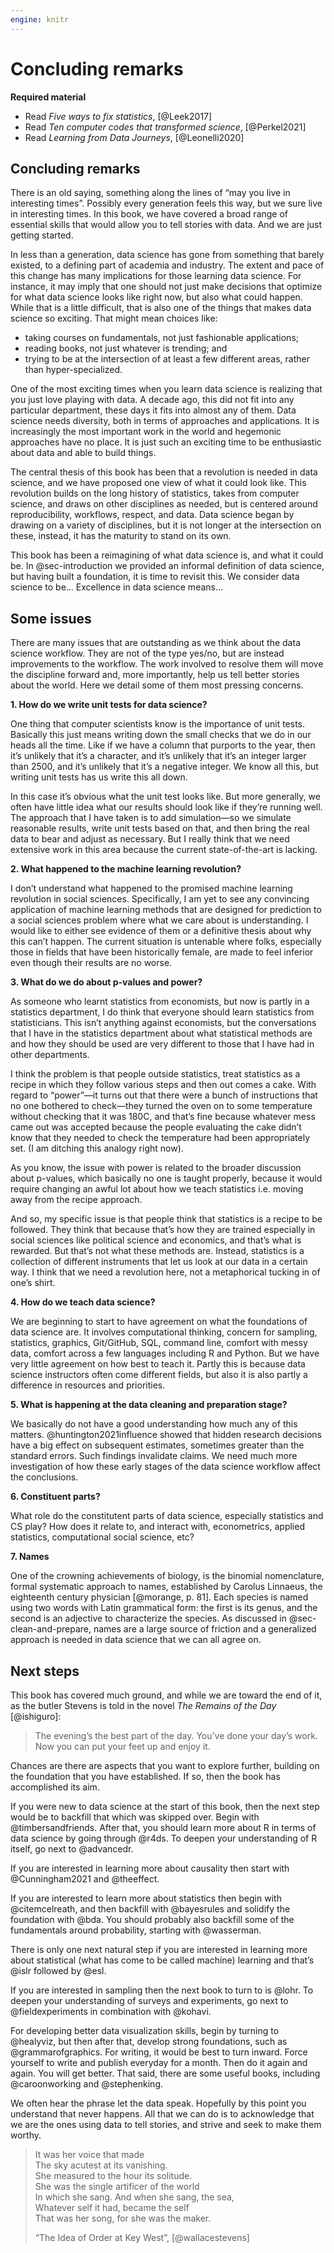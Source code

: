 ```yaml
---
engine: knitr
---
```


# Concluding remarks {#sec-concluding-remarks}

**Required material**

- Read *Five ways to fix statistics*, [@Leek2017]
- Read *Ten computer codes that transformed science*, [@Perkel2021]
- Read *Learning from Data Journeys*, [@Leonelli2020]

## Concluding remarks

There is an old saying, something along the lines of "may you live in interesting times". Possibly every generation feels this way, but we sure live in interesting times. In this book, we have covered a broad range of essential skills that would allow you to tell stories with data. And we are just getting started.

In less than a generation, data science has gone from something that barely existed, to a defining part of academia and industry. The extent and pace of this change has many implications for those learning data science. For instance, it may imply that one should not just make decisions that optimize for what data science looks like right now, but also what could happen. While that is a little difficult, that is also one of the things that makes data science so exciting. That might mean choices like:

- taking courses on fundamentals, not just fashionable applications;
- reading books, not just whatever is trending; and
- trying to be at the intersection of at least a few different areas, rather than hyper-specialized.

One of the most exciting times when you learn data science is realizing that you just love playing with data. A decade ago, this did not fit into any particular department, these days it fits into almost any of them. Data science needs diversity, both in terms of approaches and applications. It is increasingly the most important work in the world and hegemonic approaches have no place. It is just such an exciting time to be enthusiastic about data and able to build things.

The central thesis of this book has been that a revolution is needed in data science, and we have proposed one view of what it could look like. This revolution builds on the long history of statistics, takes from computer science, and draws on other disciplines as needed, but is centered around reproducibility, workflows, respect, and data. Data science began by drawing on a variety of disciplines, but it is not longer at the intersection on these, instead, it has the maturity to stand on its own.

This book has been a reimagining of what data science is, and what it could be. In @sec-introduction we provided an informal definition of data science, but having built a foundation, it is time to revisit this. We consider data science to be... Excellence in data science means... 


## Some issues

There are many issues that are outstanding as we think about the data science workflow. They are not of the type yes/no, but are instead improvements to the workflow. The work involved to resolve them will move the discipline forward and, more importantly, help us tell better stories about the world. Here we detail some of them most pressing concerns.

**1. How do we write unit tests for data science?**

<!-- **UPDATE to add in functional tests and stuff** -->

One thing that computer scientists know is the importance of unit tests. Basically this just means writing down the small checks that we do in our heads all the time. Like if we have a column that purports to the year, then it's unlikely that it's a character, and it's unlikely that it's an integer larger than 2500, and it's unlikely that it's a negative integer. We know all this, but writing unit tests has us write this all down.

In this case it's obvious what the unit test looks like. But more generally, we often have little idea what our results should look like if they're running well. The approach that I have taken is to add simulation—so we simulate reasonable results, write unit tests based on that, and then bring the real data to bear and adjust as necessary. But I really think that we need extensive work in this area because the current state-of-the-art is lacking.

**2. What happened to the machine learning revolution?**

I don't understand what happened to the promised machine learning revolution in social sciences. Specifically, I am yet to see any convincing application of machine learning methods that are designed for prediction to a social sciences problem where what we care about is understanding. I would like to either see evidence of them or a definitive thesis about why this can't happen. The current situation is untenable where folks, especially those in fields that have been historically female, are made to feel inferior even though their results are no worse.

**3. What do we do about p-values and power?**

As someone who learnt statistics from economists, but now is partly in a statistics department, I do think that everyone should learn statistics from statisticians. This isn't anything against economists, but the conversations that I have in the statistics department about what statistical methods are and how they should be used are very different to those that I have had in other departments.

I think the problem is that people outside statistics, treat statistics as a recipe in which they follow various steps and then out comes a cake. With regard to "power"—it turns out that there were a bunch of instructions that no one bothered to check—they turned the oven on to some temperature without checking that it was 180C, and that's fine because whatever mess came out was accepted because the people evaluating the cake didn't know that they needed to check the temperature had been appropriately set. (I am ditching this analogy right now).

As you know, the issue with power is related to the broader discussion about p-values, which basically no one is taught properly, because it would require changing an awful lot about how we teach statistics i.e. moving away from the recipe approach.

And so, my specific issue is that people think that statistics is a recipe to be followed. They think that because that's how they are trained especially in social sciences like political science and economics, and that's what is rewarded. But that's not what these methods are. Instead, statistics is a collection of different instruments that let us look at our data in a certain way. I think that we need a revolution here, not a metaphorical tucking in of one's shirt.


**4. How do we teach data science?**

We are beginning to start to have agreement on what the foundations of data science are. It involves computational thinking, concern for sampling, statistics, graphics, Git/GitHub, SQL, command line, comfort with messy data, comfort across a few languages including R and Python. But we have very little agreement on how best to teach it. Partly this is because data science instructors often come different fields, but also it is also partly a difference in resources and priorities.



**5. What is happening at the data cleaning and preparation stage?**

We basically do not have a good understanding how much any of this matters. @huntington2021influence showed that hidden research decisions have a big effect on subsequent estimates, sometimes greater than the standard errors. Such findings invalidate claims. We need much more investigation of how these early stages of the data science workflow affect the conclusions.

**6. Constituent parts?**

What role do the constitutent parts of data science, especially statistics and CS play? How does it relate to, and interact with, econometrics, applied statistics, computational social science, etc?

**7. Names**

One of the crowning achievements of biology, is the binomial nomenclature, formal systematic approach to names, established by Carolus Linnaeus, the eighteenth century physician [@morange, p. 81]. Each species is named using two words with Latin grammatical form: the first is its genus, and the second is an adjective to characterize the species. As discussed in @sec-clean-and-prepare, names are a large source of friction and a generalized approach is needed in data science that we can all agree on.


## Next steps

This book has covered much ground, and while we are toward the end of it, as the butler Stevens is told in the novel *The Remains of the Day* [@ishiguro]:

> The evening's the best part of the day. You've done your day's work. Now you can put your feet up and enjoy it.

Chances are there are aspects that you want to explore further, building on the foundation that you have established. If so, then the book has accomplished its aim.

If you were new to data science at the start of this book, then the next step would be to backfill that which was skipped over. Begin with @timbersandfriends. After that, you should learn more about R in terms of data science by going through @r4ds. To deepen your understanding of R itself, go next to @advancedr.

If you are interested in learning more about causality then start with @Cunningham2021 and @theeffect.

If you are interested to learn more about statistics then begin with @citemcelreath, and then backfill with @bayesrules and solidify the foundation with @bda. You should probably also backfill some of the fundamentals around probability, starting with @wasserman.

There is only one next natural step if you are interested in learning more about statistical (what has come to be called machine) learning and that's @islr followed by @esl.

If you are interested in sampling then the next book to turn to is @lohr. To deepen your understanding of surveys and experiments, go next to @fieldexperiments in combination with @kohavi.

For developing better data visualization skills, begin by turning to @healyviz, but then after that, develop strong foundations, such as @grammarofgraphics. For writing, it would be best to turn inward. Force yourself to write and publish everyday for a month. Then do it again and again. You will get better. That said, there are some useful books, including @caroonworking and @stephenking.

We often hear the phrase let the data speak. Hopefully by this point you understand that never happens. All that we can do is to acknowledge that we are the ones using data to tell stories, and strive and seek to make them worthy.

> It was her voice that made  
> The sky acutest at its vanishing.  
> She measured to the hour its solitude.  
> She was the single artificer of the world  
> In which she sang. And when she sang, the sea,  
> Whatever self it had, became the self  
> That was her song, for she was the maker.
> 
> "The Idea of Order at Key West", [@wallacestevens]
